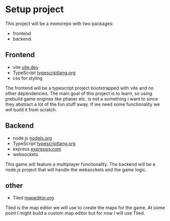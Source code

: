 # Setup project

This project will be a monorepo with two packages:

- frontend
- backend

## Frontend

- vite [vite.dev](https://vite.dev/)
- TypeScript [typescriptlang.org](https://www.typescriptlang.org/)
- css for styling

The frontend will be a typescript project bootstrapped with vite and no other dependencies.
The main goal of this project is to learn, so using prebuild game engines like phaser etc. is not a something i want to since they abstract a lot of the fun stuff away.
If we need some functionality we will build it from scratch.

## Backend

- node.js [nodejs.org](https://nodejs.org/)
- TypeScript [typescriptlang.org](https://www.typescriptlang.org/)
- express [expressjs.com](https://expressjs.com/)
- websockets

This game will feature a multiplayer functionality. The backend will be a node.js project that will handle the websockets and the game logic.

## other

- Tiled [mapeditor.org](https://www.mapeditor.org/)

Tiled is the map editor we will use to create the maps for the game. At some point I might build a custom map editor but for now I will use Tiled.
